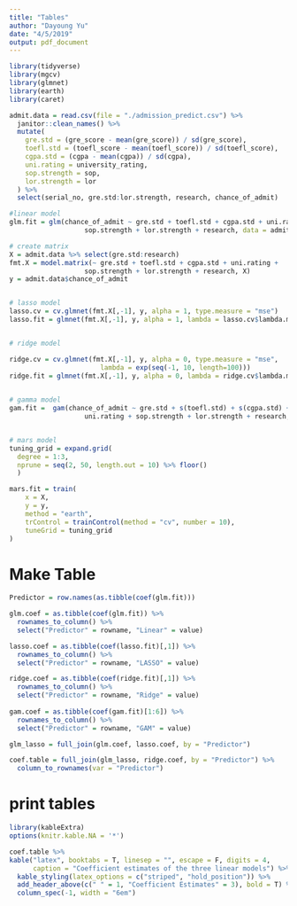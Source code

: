```yaml
---
title: "Tables"
author: "Dayoung Yu"
date: "4/5/2019"
output: pdf_document
---
```


```r
library(tidyverse)
library(mgcv)
library(glmnet)
library(earth)
library(caret)

admit.data = read.csv(file = "./admission_predict.csv") %>% 
  janitor::clean_names() %>% 
  mutate(
    gre.std = (gre_score - mean(gre_score)) / sd(gre_score),
    toefl.std = (toefl_score - mean(toefl_score)) / sd(toefl_score),
    cgpa.std = (cgpa - mean(cgpa)) / sd(cgpa),
    uni.rating = university_rating,
    sop.strength = sop,
    lor.strength = lor
  ) %>% 
  select(serial_no, gre.std:lor.strength, research, chance_of_admit)
```

```r
#linear model
glm.fit = glm(chance_of_admit ~ gre.std + toefl.std + cgpa.std + uni.rating + 
                   sop.strength + lor.strength + research, data = admit.data)

# create matrix
X = admit.data %>% select(gre.std:research)
fmt.X = model.matrix(~ gre.std + toefl.std + cgpa.std + uni.rating + 
                   sop.strength + lor.strength + research, X)
y = admit.data$chance_of_admit


# lasso model
lasso.cv = cv.glmnet(fmt.X[,-1], y, alpha = 1, type.measure = "mse")
lasso.fit = glmnet(fmt.X[,-1], y, alpha = 1, lambda = lasso.cv$lambda.min)


# ridge model

ridge.cv = cv.glmnet(fmt.X[,-1], y, alpha = 0, type.measure = "mse",
                       lambda = exp(seq(-1, 10, length=100)))
ridge.fit = glmnet(fmt.X[,-1], y, alpha = 0, lambda = ridge.cv$lambda.min)
  

# gamma model
gam.fit =  gam(chance_of_admit ~ gre.std + s(toefl.std) + s(cgpa.std) +
                   uni.rating + sop.strength + lor.strength + research, data = admit.data)


# mars model
tuning_grid = expand.grid(
  degree = 1:3, 
  nprune = seq(2, 50, length.out = 10) %>% floor()
  )

mars.fit = train(
    x = X,
    y = y,
    method = "earth",
    trControl = trainControl(method = "cv", number = 10),  
    tuneGrid = tuning_grid
)

```

# Make Table
```r
Predictor = row.names(as.tibble(coef(glm.fit))) 

glm.coef = as.tibble(coef(glm.fit)) %>%
  rownames_to_column() %>%
  select("Predictor" = rowname, "Linear" = value)

lasso.coef = as.tibble(coef(lasso.fit)[,1]) %>%
  rownames_to_column() %>%
  select("Predictor" = rowname, "LASSO" = value)

ridge.coef = as.tibble(coef(ridge.fit)[,1]) %>%
  rownames_to_column() %>%
  select("Predictor" = rowname, "Ridge" = value)
 
gam.coef = as.tibble(coef(gam.fit)[1:6]) %>%
  rownames_to_column() %>%
  select("Predictor" = rowname, "GAM" = value)

glm_lasso = full_join(glm.coef, lasso.coef, by = "Predictor")

coef.table = full_join(glm_lasso, ridge.coef, by = "Predictor") %>%
  column_to_rownames(var = "Predictor")

```

# print tables
```r
library(kableExtra)
options(knitr.kable.NA = '*')

coef.table %>%
kable("latex", booktabs = T, linesep = "", escape = F, digits = 4,
      caption = "Coefficient estimates of the three linear models") %>%
  kable_styling(latex_options = c("striped", "hold_position")) %>%
  add_header_above(c(" " = 1, "Coefficient Estimates" = 3), bold = T) %>%
  column_spec(-1, width = "6em")

```

